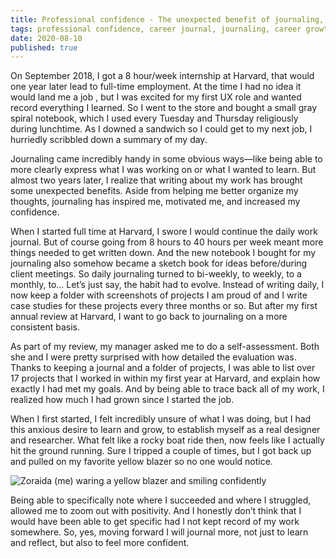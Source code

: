 ```yaml
---
title: Professional confidence - The unexpected benefit of journaling, and the expected benefit of a yellow blazer
tags: professional confidence, career journal, journaling, career growth, professional development, professional growth, annual review
date: 2020-08-10
published: true
---
```


On September 2018, I got a 8 hour/week internship at Harvard, that would one year later lead to full-time employment. At the time I had no idea it would land me a job , but I was excited for my first UX role and wanted record everything I learned. So I went to the store and bought a small gray spiral notebook, which I used every Tuesday and Thursday religiously during lunchtime. As I downed a sandwich so I could get to my next job, I hurriedly scribbled down a summary of my day.

Journaling came incredibly handy in some obvious ways—like being able to more clearly express what I was working on or what I wanted to learn. But almost two years later, I realize that writing about my work has brought some unexpected benefits. Aside from helping me better organize my thoughts, journaling has inspired me, motivated me, and increased my confidence. 

When I started full time at Harvard, I swore I would continue the daily work journal. But of course going from 8 hours to 40 hours per week meant more things needed to get written down. And the new notebook I bought for my journaling also somehow became a sketch book for ideas before/during client meetings. So daily journaling turned to bi-weekly, to weekly, to a monthly, to… Let’s just say, the habit had to evolve. Instead of writing daily,  I now keep a folder with screenshots of projects I am proud of and I write case studies for these projects every three months or so. But after my first annual review at Harvard, I want to go back to journaling on a more consistent basis.

As part of my review, my manager asked me to do a self-assessment. Both she and I were pretty surprised with how detailed the evaluation was.  Thanks to keeping a journal and a folder of projects, I was able to list over 17 projects that I worked in within my first year at Harvard, and explain how exactly I had met my goals. And by being able to trace back all of my work, I realized how much I had grown since I started the job. 

When I first started, I felt incredibly unsure of what I was doing, but I had this anxious desire to learn and grow, to establish myself as a real designer and researcher. What felt like a rocky boat ride then, now feels like I actually hit the ground running.  Sure I tripped a couple of times, but I got back up and pulled on my favorite yellow blazer so no one would notice.

![Zoraida (me) waring a yellow blazer and smiling confidently](../images/blog/yellow-blazer.jpg)

Being able to specifically note where I succeeded and where I struggled, allowed me to zoom out with positivity. And I honestly don’t think that I would have been able to get specific had I not kept record of my work somewhere. So, yes, moving forward I will journal more, not just to learn and reflect, but also to feel more confident. 